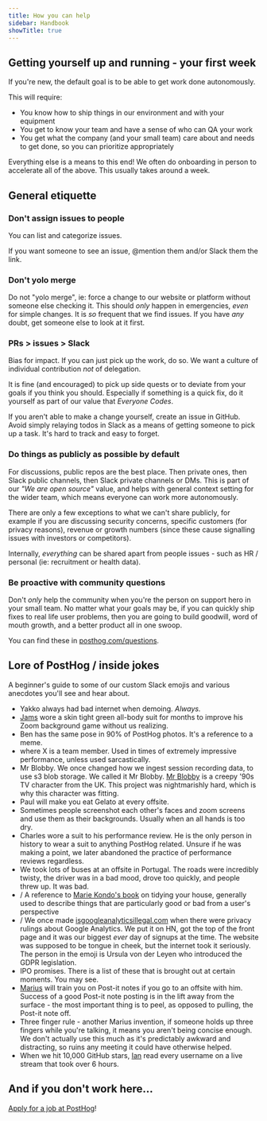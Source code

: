 ```yaml
---
title: How you can help
sidebar: Handbook
showTitle: true
---
```


## Getting yourself up and running - your first week

If you're new, the default goal is to be able to get work done autonomously.

This will require:

* You know how to ship things in our environment and with your equipment
* You get to know your team and have a sense of who can QA your work
* You get what the company (and your small team) care about and needs to get done, so you can prioritize appropriately

Everything else is a means to this end! We often do onboarding in person to accelerate all of the above. This usually takes around a week.

## General etiquette

### Don't assign issues to people

You can list and categorize issues.

If you want someone to see an issue, @mention them and/or Slack them the link.

### Don't yolo merge

Do not "yolo merge", ie: force a change to our website or platform without someone else checking it. This should _only_ happen in emergencies, _even_ for simple changes. It is _so_ frequent that we find issues. If you have _any_ doubt, get someone else to look at it first.

### PRs > issues > Slack

Bias for impact. If you can just pick up the work, do so. We want a culture of individual contribution _not_ of delegation.

It is fine (and encouraged) to pick up side quests or to deviate from your goals if you think you should. Especially if something is a quick fix, do it yourself as part of our value that _Everyone Codes_.

If you aren't able to make a change yourself, create an issue in GitHub. Avoid simply relaying todos in Slack as a means of getting someone to pick up a task. It's hard to track and easy to forget.

### Do things as publicly as possible by default

For discussions, public repos are the best place. Then private ones, then Slack public channels, then Slack private channels or DMs. This is part of our _"We are open source"_ value, and helps with general context setting for the wider team, which means everyone can work more autonomously.

There are only a few exceptions to what we can't share publicly, for example if you are discussing security concerns, specific customers (for privacy reasons), revenue or growth numbers (since these cause signalling issues with investors or competitors).

Internally, _everything_ can be shared apart from people issues - such as HR / personal (ie: recruitment or health data).

### Be proactive with community questions

Don't _only_ help the community when you're the person on support hero in your small team. No matter what your goals may be, if you can quickly ship fixes to real life user problems, then you are going to build goodwill, word of mouth growth, and a better product all in one swoop.

You can find these in [posthog.com/questions](https://posthog.com/questions).

## Lore of PostHog / inside jokes

A beginner's guide to some of our custom Slack emojis and various anecdotes you'll see and hear about.

* <Emoji name="bad-internet" src="/images/emojis/bad-internet.png" /> Yakko always had bad internet when demoing. <em>Always.</em>
* [Jams](/jams) wore a skin tight green all-body suit for months to improve his Zoom background game without us realizing.
* <Emoji name="ben-peace" src="/images/emojis/ben-peace.png" /> Ben has the same pose in 90% of PostHog photos. It's a reference to a meme.
* <Emoji name="hype-X" src="/images/emojis/lottie-hype.gif" /> where X is a team member. Used in times of extremely impressive performance, unless used sarcastically.
* Mr Blobby. We once changed how we ingest session recording data, to use s3 blob storage. We called it Mr Blobby. [Mr Blobby](https://en.wikipedia.org/wiki/Mr_Blobby) is a creepy '90s TV character from the UK. This project was nightmarishly hard, which is why this character was fitting.
* Paul will make you eat Gelato at every offsite.
* Sometimes people screenshot each other's faces and zoom screens and use them as their backgrounds. Usually when an all hands is too dry.
* Charles wore a suit to his performance review. He is the only person in history to wear a suit to anything PostHog related. Unsure if he was making a point, we later abandoned the practice of performance reviews regardless.
* We took lots of buses at an offsite in Portugal. The roads were incredibly twisty, the driver was in a bad mood, drove too quickly, and people threw up. It was bad.
* <Emoji name="sparksjoy" src="/images/emojis/sparksjoy.png" /> / <Emoji name="does_not_spark_joy" src="/images/emojis/does_not_spark_joy.png" /> A reference to <a href="https://konmari.com/marie-kondo-rules-of-tidying-sparks-joy/">Marie Kondo's book</a> on tidying your house, generally used to describe things that are particularly good or bad from a user's perspective
* <Emoji name="eu-thumbsup" src="/images/emojis/eu-thumbsup.png" /> / <Emoji name="thumbs-down-eu" src="/images/emojis/thumbs-down-eu.png" /> We once made <a href="https://www.isgoogleanalyticsillegal.com">isgoogleanalyticsillegal.com</a> when there were privacy rulings about Google Analytics. We put it on HN, got the top of the front page and it was our biggest <em>ever</em> day of signups at the time. The website was supposed to be tongue in cheek, but the internet took it seriously. The person in the emoji is Ursula von der Leyen who introduced the GDPR legislation.
* IPO promises. There is a list of these that is brought out at certain moments. You may see.
* [Marius](/community/profiles/1) will train you on Post-it notes if you go to an offsite with him. Success of a good Post-it note posting is in the lift away from the surface - the most important thing is to peel, as opposed to pulling, the Post-it note off.
* Three finger rule - another Marius invention, if someone holds up three fingers while you're talking, it means you aren't being concise enough. We don't actually use this much as it's predictably awkward and distracting, so ruins any meeting it could have otherwise helped.
* When we hit 10,000 GitHub stars, [Ian](../community/profiles/269) read every username on a live stream that took over 6 hours.

## And if you don't work here...

[Apply for a job at PostHog](../careers)!